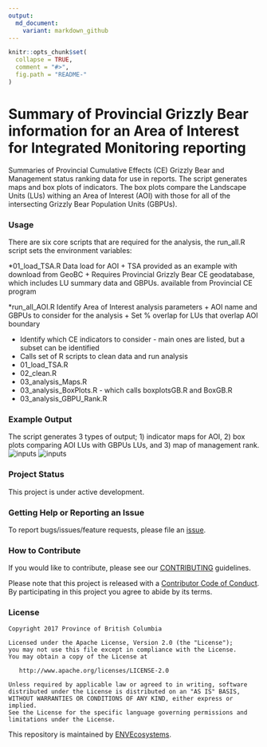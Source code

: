 ```yaml
---
output:
  md_document:
    variant: markdown_github
---
```


<!-- README.md is generated from README.Rmd. Please edit that file -->

```r
knitr::opts_chunk$set(
  collapse = TRUE,
  comment = "#>",
  fig.path = "README-"
)
```

# Summary of Provincial Grizzly Bear information for an Area of Interest for Integrated Monitoring reporting
Summaries of Provincial Cumulative Effects (CE) Grizzly Bear and Management status ranking data for use in reports. The script generates maps and box plots of indicators. The box plots compare the Landscape Units (LUs) withing an Area of Interest (AOI) with those for all of the intersecting Grizzly Bear Population Units (GBPUs).

### Usage

There are six core scripts that are required for the analysis, the run_all.R script sets the environment variables:

*01_load_TSA.R Data load for AOI
  + TSA provided as an example with download from GeoBC
  + Requires Provincial Grizzly Bear CE geodatabase, which includes LU summary data and GBPUs. available from Provincial CE program

*run_all_AOI.R Identify Area of Interest analysis parameters
  + AOI name and GBPUs to consider for the analysis
  + Set % overlap for LUs that overlap AOI boundary
  
  + Identify which CE indicators to consider - main ones are listed, but a subset can be identified
  + Calls set of R scripts to clean data and run analysis
  - 01_load_TSA.R
  - 02_clean.R
  - 03_analysis_Maps.R
  - 03_analysis_BoxPlots.R - which calls boxplotsGB.R and BoxGB.R
  - 03_analysis_GBPU_Rank.R

### Example Output
The script generates 3 types of output; 1) indicator maps for AOI, 2) box plots comparing AOI LUs with GBPUs LUs, and 3) map of management rank.
![inputs](img/RdDensLakes TSA.png)
![inputs](img/Francois_RoadDensity.png)

### Project Status
This project is under active development.

### Getting Help or Reporting an Issue

To report bugs/issues/feature requests, please file an [issue](https://github.com/bcgov/IM-Report-GBears/issues).

### How to Contribute

If you would like to contribute, please see our [CONTRIBUTING](CONTRIBUTING.md) guidelines.

Please note that this project is released with a [Contributor Code of Conduct](CODE_OF_CONDUCT.md). By participating in this project you agree to abide by its terms.

### License

    Copyright 2017 Province of British Columbia

    Licensed under the Apache License, Version 2.0 (the "License");
    you may not use this file except in compliance with the License.
    You may obtain a copy of the License at 

       http://www.apache.org/licenses/LICENSE-2.0

    Unless required by applicable law or agreed to in writing, software
    distributed under the License is distributed on an "AS IS" BASIS,
    WITHOUT WARRANTIES OR CONDITIONS OF ANY KIND, either express or implied.
    See the License for the specific language governing permissions and
    limitations under the License.
    
This repository is maintained by [ENVEcosystems](https://github.com/orgs/bcgov/teams/envecosystems/members).    


